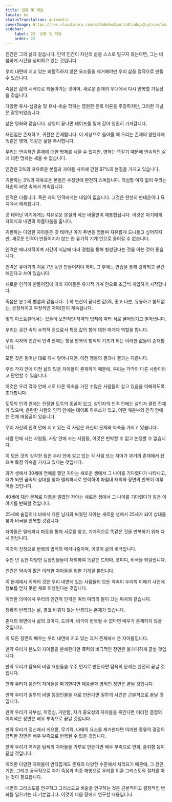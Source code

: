 ```yaml
---
title: 반환 및 재발
locale: ko
statusTranslation: automatic
coverImage: https://res.cloudinary.com/xmfm6mhw3gwctndtcubgx2rptnae/image/upload/v1741354419/small_cover_la_gran_rebelion_28716e29d2.webp
sidebar:
    label: 22. 반환 및 재발
    order: 22
---
```

인간은 그의 삶과 같습니다. 만약 인간이 자신의 삶을 스스로 일구지 않는다면, 그는 비참하게 시간을 낭비하고 있는 것입니다.

우리 내면에 지고 있는 바람직하지 않은 요소들을 제거해야만 우리 삶을 걸작으로 만들 수 있습니다.

죽음은 삶의 시작으로 되돌아가는 것이며, 새로운 존재의 무대에서 다시 반복할 가능성을 갖습니다.

다양한 유사-심령술 및 유사-비술 학파는 영원한 윤회 이론을 주장하지만, 그러한 개념은 잘못되었습니다.

삶은 영화와 같습니다. 상영이 끝나면 테이프를 릴에 감아 영원히 가져갑니다.

재진입은 존재하고, 귀환은 존재합니다. 이 세상으로 돌아올 때 우리는 존재의 양탄자에 똑같은 영화, 똑같은 삶을 투사합니다.

우리는 연속적인 존재에 대한 명제를 세울 수 있지만, 영화는 똑같기 때문에 연속적인 삶에 대한 명제는 세울 수 없습니다.

인간은 3%의 자유로운 본질과 자아들 사이에 갇힌 97%의 본질을 가지고 있습니다.

귀환하는 3%의 자유로운 본질은 수정란에 완전히 스며듭니다. 의심할 여지 없이 우리는 자손의 씨앗 속에서 계속됩니다.

인격은 다릅니다. 죽은 자의 인격에게는 내일이 없습니다. 그것은 천천히 판테온이나 묘지에서 해체됩니다.

갓 태어난 아기에게는 자유로운 본질의 작은 비율만이 재통합됩니다. 이것은 아기에게 자의식과 내면의 아름다움을 줍니다.

귀환하는 다양한 자아들은 갓 태어난 아기 주변을 맴돌며 자유롭게 드나들고 싶어하지만, 새로운 인격이 만들어지지 않는 한 유기적 기계 안으로 들어갈 수 없습니다.

인격은 에너지적이며 시간이 지남에 따라 경험을 통해 형성된다는 것을 아는 것이 좋습니다.

인격은 유아기의 처음 7년 동안 만들어져야 하며, 그 후에는 연습을 통해 강화되고 굳건해진다고 쓰여 있습니다.

새로운 인격이 만들어짐에 따라 자아들은 유기적 기계 안으로 조금씩 개입하기 시작합니다.

죽음은 분수의 뺄셈과 같습니다. 수학 연산이 끝나면 값(즉, 좋고 나쁜, 유용하고 쓸모없는, 긍정적이고 부정적인 자아)만이 계속됩니다.

빛의 아스트랄에서는 값들이 보편적인 자력의 법칙에 따라 서로 끌어당기고 밀어냅니다.

우리는 공간 속의 수학적 점으로서 특정 값의 합에 대한 매개체 역할을 합니다.

우리 각자의 인간적 인격 안에는 항상 반복의 법칙의 기초가 되는 이러한 값들이 존재합니다.

모든 것은 일어난 대로 다시 일어나지만, 이전 행동의 결과나 결과는 다릅니다.

우리 각자 안에 이전 삶의 많은 자아들이 존재하기 때문에, 우리는 각각이 다른 사람이라고 단언할 수 있습니다.

이것은 우리 각자 안에 서로 다른 약속을 가진 수많은 사람들이 살고 있음을 이해하도록 초대합니다.

도둑의 인격 안에는 진정한 도둑의 동굴이 있고, 살인자의 인격 안에는 살인자 클럽 전체가 있으며, 음란한 사람의 인격 안에는 데이트 하우스가 있고, 어떤 매춘부의 인격 안에는 전체 매음굴이 있습니다.

우리 자신의 인격 안에 지고 있는 각 사람은 자신의 문제와 약속을 가지고 있습니다.

사람 안에 사는 사람들, 사람 안에 사는 사람들, 이것은 반박할 수 없고 논쟁할 수 없습니다.

이 모든 것의 심각한 점은 우리 안에 살고 있는 각 사람 또는 자아가 과거의 존재에서 왔으며 특정 약속을 가지고 있다는 것입니다.

과거 생에서 30세에 연애를 했던 자아는 새로운 생에서 그 나이를 기다렸다가 나타나고, 때가 되면 꿈속의 상대를 찾아 텔레파시로 연락하여 마침내 재회와 장면의 반복이 이루어질 것입니다.

40세에 재산 문제로 다툼을 벌였던 자아는 새로운 생에서 그 나이를 기다렸다가 같은 이야기를 반복할 것입니다.

25세에 술집이나 바에서 다른 남자와 싸웠던 자아는 새로운 생에서 25세가 되어 상대를 찾아 비극을 반복할 것입니다.

자아들은 텔레파시 파동을 통해 서로를 찾고, 기계적으로 똑같은 것을 반복하기 위해 다시 만납니다.

이것이 진정으로 반복의 법칙의 메커니즘이며, 이것이 삶의 비극입니다.

수천 년 동안 다양한 등장인물들이 재회하여 똑같은 드라마, 코미디, 비극을 되살립니다.

인간은 약속이 많은 이러한 자아들을 위한 기계일 뿐입니다.

이 문제에서 최악의 것은 우리 내면에 있는 사람들의 모든 약속이 우리의 이해가 사전에 정보를 얻지 못한 채로 이행된다는 것입니다.

이러한 의미에서 우리의 인간적 인격은 여러 마리의 말이 끄는 마차와 같습니다.

정확히 반복되는 삶, 결코 바뀌지 않는 반복되는 존재가 있습니다.

존재의 화면에서 삶의 코미디, 드라마, 비극이 반복될 수 없다면 배우가 존재하지 않을 것입니다.

이 모든 장면의 배우는 우리 내면에 지고 있는 과거 존재에서 온 자아들입니다.

만약 우리가 분노의 자아들을 분해한다면 폭력의 비극적인 장면은 불가피하게 끝날 것입니다.

만약 우리가 탐욕의 비밀 요원들을 우주 먼지로 만든다면 탐욕의 문제는 완전히 끝날 것입니다.

만약 우리가 음란의 자아들을 파괴한다면 매음굴과 병적인 장면은 끝날 것입니다.

만약 우리가 질투의 비밀 등장인물을 재로 만든다면 질투의 사건은 근본적으로 끝날 것입니다.

만약 우리가 자부심, 허영심, 거만함, 자기 중요성의 자아들을 죽인다면 이러한 결점의 어리석은 장면은 배우 부족으로 끝날 것입니다.

만약 우리가 정신에서 게으름, 무기력, 나태의 요소를 제거한다면 이러한 종류의 결점의 끔찍한 장면은 배우 부족으로 반복될 수 없을 것입니다.

만약 우리가 역겨운 탐욕의 자아들을 가루로 만든다면 배우 부족으로 연회, 술취함 등이 끝날 것입니다.

이러한 다양한 자아들이 안타깝게도 존재의 다양한 수준에서 처리되기 때문에, 그 원인, 기원, 그리고 궁극적으로 자기 죽음과 최종 해방으로 우리를 이끌 그리스도적 절차를 아는 것이 필요합니다.

내면의 그리스도를 연구하고 그리스도교 비술을 연구하는 것은 근본적이고 결정적인 변화를 일으키는 데 기본입니다. 이것이 다음 장에서 연구할 내용입니다.
